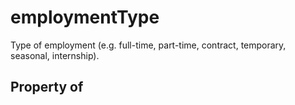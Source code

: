 # employmentType

Type of employment (e.g. full-time, part-time, contract, temporary, seasonal, internship).

## Property of




